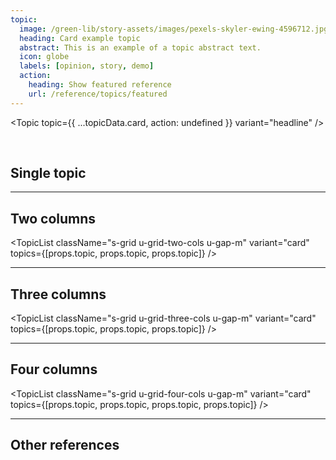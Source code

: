 ```yaml
---
topic:
  image: /green-lib/story-assets/images/pexels-skyler-ewing-4596712.jpg
  heading: Card example topic
  abstract: This is an example of a topic abstract text.
  icon: globe
  labels: [opinion, story, demo]
  action:
    heading: Show featured reference
    url: /reference/topics/featured
---
```



<Topic topic={{ ...topicData.card, action: undefined }} variant="headline" />

<br />

## Single topic

<Topic variant="card" topic={props.topic} />

---

## Two columns

<TopicList className="s-grid u-grid-two-cols u-gap-m" variant="card" topics={[props.topic, props.topic, props.topic]} />

---

## Three columns

<TopicList
  className="s-grid u-grid-three-cols u-gap-m"
  variant="card"
  topics={[props.topic, props.topic, props.topic]}
/>

---

## Four columns

<TopicList
  className="s-grid u-grid-four-cols u-gap-m"
  variant="card"
  topics={[props.topic, props.topic, props.topic, props.topic]}
/>

---

## Other references

<TopicList className="s-grid u-grid-three-cols u-gap-m" variant="card" topics={Object.values(topicData)} />
